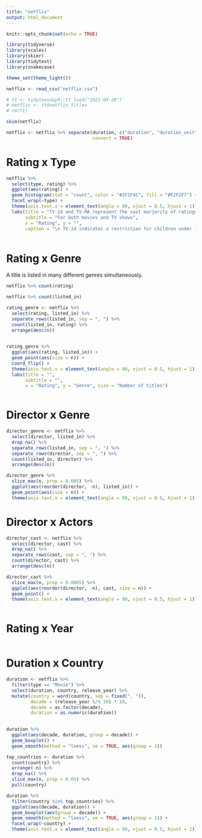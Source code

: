 ```yaml
---
title: "netflix"
output: html_document
---
```


```r
knitr::opts_chunk$set(echo = TRUE)
```

```r
library(tidyverse)
library(scales)
library(skimr)
library(tidytext)
library(snakecase)

theme_set(theme_light())

netflix <- read_csv("netflix.csv")

```


```r

# tt <- tidytuesdayR::tt_load("2021-04-20")
# netflix <- tt$netflix_titles
# rm(tt)

```


```r
skim(netflix)
```

```r

netflix <- netflix %>% separate(duration, c("duration", "duration_unit"), 
                                convert = TRUE)

```


# Rating x Type

```r

netflix %>% 
  select(type, rating) %>% 
  ggplot(aes(rating)) +
  geom_histogram(stat = "count", color = "#2F2F4C", fill = "#F2F2F7") +
  facet_wrap(~type) +
  theme(axis.text.x = element_text(angle = 90, vjust = 0.5, hjust = 1)) +
  labs(title = "TV-14 and TV-MA represent the vast marjority of ratings",
       subtitle = "For both movies and TV shows",
       x = "Rating", y = "", 
       caption = "\n TV-14 indicates a restriction for children under 14 years old and TV-MA suggests the title may be unsuitable for children under 17")
  

```




# Rating x Genre

A title is listed in many different genres simultaneously. 


```r

netflix %>% count(rating)

netflix %>% count(listed_in)

rating_genre <- netflix %>% 
  select(rating, listed_in) %>% 
  separate_rows(listed_in, sep = ", ") %>% 
  count(listed_in, rating) %>% 
  arrange(desc(n))
  

rating_genre %>% 
  ggplot(aes(rating, listed_in)) +
  geom_point(aes(size = n)) +
  coord_flip() +
  theme(axis.text.x = element_text(angle = 90, vjust = 0.5, hjust = 1)) +
  labs(title = "",
       subtitle = "",
       x = "Rating", y = "Genre", size = "Number of titles")



```



# Director x Genre



```r

director_genre <- netflix %>% 
  select(director, listed_in) %>% 
  drop_na() %>% 
  separate_rows(listed_in, sep = ", ") %>% 
  separate_rows(director, sep = ", ") %>% 
  count(listed_in, director) %>% 
  arrange(desc(n))

director_genre %>% 
  slice_max(n, prop = 0.005) %>% 
  ggplot(aes(reorder(director, -n), listed_in)) +
  geom_point(aes(size = n)) +
  theme(axis.text.x = element_text(angle = 90, vjust = 0.5, hjust = 1))


```

# Director x Actors

```r

director_cast <- netflix %>% 
  select(director, cast) %>% 
  drop_na() %>% 
  separate_rows(cast, sep = ", ") %>% 
  count(director, cast) %>% 
  arrange(desc(n))

director_cast %>% 
  slice_max(n, prop = 0.0005) %>% 
  ggplot(aes(reorder(director, -n), cast, size = n)) +
  geom_point() +
  theme(axis.text.x = element_text(angle = 90, vjust = 0.5, hjust = 1))



```


# Rating x Year

```r



```


# Duration x Country

```r

duration <- netflix %>% 
  filter(type == "Movie") %>% 
  select(duration, country, release_year) %>% 
  mutate(country = word(country, sep = fixed(", ")),
         decade = (release_year %/% 10) * 10,
         decade = as.factor(decade),
         duration = as.numeric(duration))
         

duration %>% 
  ggplot(aes(decade, duration, group = decade)) +
  geom_boxplot() +
  geom_smooth(method = "loess", se = TRUE, aes(group = 1)) 

top_countries <- duration %>% 
  count(country) %>% 
  arrange(-n) %>% 
  drop_na() %>% 
  slice_max(n, prop = 0.05) %>% 
  pull(country)

duration %>% 
  filter(country %in% top_countries) %>% 
  ggplot(aes(decade, duration)) +
  geom_boxplot(aes(group = decade)) +
  geom_smooth(method = "loess", se = TRUE, aes(group = 1)) +
  facet_wrap(~country) +
  theme(axis.text.x = element_text(angle = 90, vjust = 0.5, hjust = 1))


```

